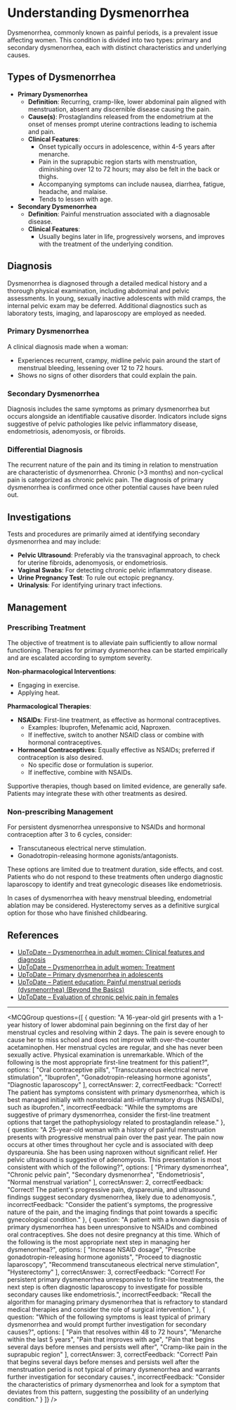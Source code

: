 
# Understanding Dysmenorrhea

Dysmenorrhea, commonly known as painful periods, is a prevalent issue affecting women. This condition is divided into two types: primary and secondary dysmenorrhea, each with distinct characteristics and underlying causes.

## Types of Dysmenorrhea

- **Primary Dysmenorrhea**
  - **Definition**: Recurring, cramp-like, lower abdominal pain aligned with menstruation, absent any discernible disease causing the pain.
  - **Cause(s)**: Prostaglandins released from the endometrium at the onset of menses prompt uterine contractions leading to ischemia and pain.
  - **Clinical Features**:
    - Onset typically occurs in adolescence, within 4-5 years after menarche.
    - Pain in the suprapubic region starts with menstruation, diminishing over 12 to 72 hours; may also be felt in the back or thighs.
    - Accompanying symptoms can include nausea, diarrhea, fatigue, headache, and malaise.
    - Tends to lessen with age.
- **Secondary Dysmenorrhea**
  - **Definition**: Painful menstruation associated with a diagnosable disease.
  - **Clinical Features**:
    - Usually begins later in life, progressively worsens, and improves with the treatment of the underlying condition.

## Diagnosis

Dysmenorrhea is diagnosed through a detailed medical history and a thorough physical examination, including abdominal and pelvic assessments. In young, sexually inactive adolescents with mild cramps, the internal pelvic exam may be deferred. Additional diagnostics such as laboratory tests, imaging, and laparoscopy are employed as needed.

### Primary Dysmenorrhea

A clinical diagnosis made when a woman:

- Experiences recurrent, crampy, midline pelvic pain around the start of menstrual bleeding, lessening over 12 to 72 hours.
- Shows no signs of other disorders that could explain the pain.

### Secondary Dysmenorrhea

Diagnosis includes the same symptoms as primary dysmenorrhea but occurs alongside an identifiable causative disorder. Indicators include signs suggestive of pelvic pathologies like pelvic inflammatory disease, endometriosis, adenomyosis, or fibroids.

### Differential Diagnosis

The recurrent nature of the pain and its timing in relation to menstruation are characteristic of dysmenorrhea. Chronic (>3 months) and non-cyclical pain is categorized as chronic pelvic pain. The diagnosis of primary dysmenorrhea is confirmed once other potential causes have been ruled out.

## Investigations

Tests and procedures are primarily aimed at identifying secondary dysmenorrhea and may include:

- **Pelvic Ultrasound**: Preferably via the transvaginal approach, to check for uterine fibroids, adenomyosis, or endometriosis.
- **Vaginal Swabs**: For detecting chronic pelvic inflammatory disease.
- **Urine Pregnancy Test**: To rule out ectopic pregnancy.
- **Urinalysis**: For identifying urinary tract infections.

## Management

### Prescribing Treatment

The objective of treatment is to alleviate pain sufficiently to allow normal functioning. Therapies for primary dysmenorrhea can be started empirically and are escalated according to symptom severity.

**Non-pharmacological Interventions**:

- Engaging in exercise.
- Applying heat.

**Pharmacological Therapies**:

- **NSAIDs**: First-line treatment, as effective as hormonal contraceptives.
  - Examples: Ibuprofen, Mefenamic acid, Naproxen.
  - If ineffective, switch to another NSAID class or combine with hormonal contraceptives.
- **Hormonal Contraceptives**: Equally effective as NSAIDs; preferred if contraception is also desired.
  - No specific dose or formulation is superior.
  - If ineffective, combine with NSAIDs.

<Callout emoji="ℹ️">
Supportive therapies, though based on limited evidence, are generally safe. Patients may integrate these with other treatments as desired.
</Callout>

### Non-prescribing Management

For persistent dysmenorrhea unresponsive to NSAIDs and hormonal contraception after 3 to 6 cycles, consider:

- Transcutaneous electrical nerve stimulation.
- Gonadotropin-releasing hormone agonists/antagonists.

These options are limited due to treatment duration, side effects, and cost. Patients who do not respond to these treatments often undergo diagnostic laparoscopy to identify and treat gynecologic diseases like endometriosis.

In cases of dysmenorrhea with heavy menstrual bleeding, endometrial ablation may be considered. Hysterectomy serves as a definitive surgical option for those who have finished childbearing.

## References

- [UpToDate – Dysmenorrhea in adult women: Clinical features and diagnosis](#)
- [UpToDate – Dysmenorrhea in adult women: Treatment](#)
- [UpToDate – Primary dysmenorrhea in adolescents](#)
- [UpToDate – Patient education: Painful menstrual periods (dysmenorrhea) (Beyond the Basics)](#)
- [UpToDate – Evaluation of chronic pelvic pain in females](#)

---

<MCQGroup questions={[
  {
    question: "A 16-year-old girl presents with a 1-year history of lower abdominal pain beginning on the first day of her menstrual cycles and resolving within 2 days. The pain is severe enough to cause her to miss school and does not improve with over-the-counter acetaminophen. Her menstrual cycles are regular, and she has never been sexually active. Physical examination is unremarkable. Which of the following is the most appropriate first-line treatment for this patient?",
    options: [
      "Oral contraceptive pills",
      "Transcutaneous electrical nerve stimulation",
      "Ibuprofen",
      "Gonadotropin-releasing hormone agonists",
      "Diagnostic laparoscopy"
    ],
    correctAnswer: 2,
    correctFeedback: "Correct! The patient has symptoms consistent with primary dysmenorrhea, which is best managed initially with nonsteroidal anti-inflammatory drugs (NSAIDs), such as ibuprofen.",
    incorrectFeedback: "While the symptoms are suggestive of primary dysmenorrhea, consider the first-line treatment options that target the pathophysiology related to prostaglandin release."
  },
  {
    question: "A 25-year-old woman with a history of painful menstruation presents with progressive menstrual pain over the past year. The pain now occurs at other times throughout her cycle and is associated with deep dyspareunia. She has been using naproxen without significant relief. Her pelvic ultrasound is suggestive of adenomyosis. This presentation is most consistent with which of the following?",
    options: [
      "Primary dysmenorrhea",
      "Chronic pelvic pain",
      "Secondary dysmenorrhea",
      "Endometriosis",
      "Normal menstrual variation"
    ],
    correctAnswer: 2,
    correctFeedback: "Correct! The patient's progressive pain, dyspareunia, and ultrasound findings suggest secondary dysmenorrhea, likely due to adenomyosis.",
    incorrectFeedback: "Consider the patient's symptoms, the progressive nature of the pain, and the imaging findings that point towards a specific gynecological condition."
  },
  {
    question: "A patient with a known diagnosis of primary dysmenorrhea has been unresponsive to NSAIDs and combined oral contraceptives. She does not desire pregnancy at this time. Which of the following is the most appropriate next step in managing her dysmenorrhea?",
    options: [
      "Increase NSAID dosage",
      "Prescribe gonadotropin-releasing hormone agonists",
      "Proceed to diagnostic laparoscopy",
      "Recommend transcutaneous electrical nerve stimulation",
      "Hysterectomy"
    ],
    correctAnswer: 3,
    correctFeedback: "Correct! For persistent primary dysmenorrhea unresponsive to first-line treatments, the next step is often diagnostic laparoscopy to investigate for possible secondary causes like endometriosis.",
    incorrectFeedback: "Recall the algorithm for managing primary dysmenorrhea that is refractory to standard medical therapies and consider the role of surgical intervention."
  },
  {
    question: "Which of the following symptoms is least typical of primary dysmenorrhea and would prompt further investigation for secondary causes?",
    options: [
      "Pain that resolves within 48 to 72 hours",
      "Menarche within the last 5 years",
      "Pain that improves with age",
      "Pain that begins several days before menses and persists well after",
      "Cramp-like pain in the suprapubic region"
    ],
    correctAnswer: 3,
    correctFeedback: "Correct! Pain that begins several days before menses and persists well after the menstruation period is not typical of primary dysmenorrhea and warrants further investigation for secondary causes.",
    incorrectFeedback: "Consider the characteristics of primary dysmenorrhea and look for a symptom that deviates from this pattern, suggesting the possibility of an underlying condition."
  }
]} />
